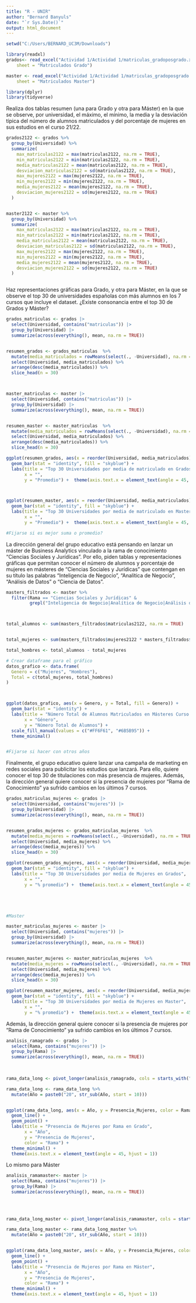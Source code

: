 ---
title: "R - UNIR"
author: "Bernard Banyuls"
date: "`r Sys.Date()`"
output: html_document
---

```{r}
setwd("C:/Users/BERNARD_UC3M/Downloads")

library(readxl)
grados<- read_excel("Actividad 1/Actividad 1/matriculas_gradoposgrado.xlsx", 
    sheet = "Matriculados Grado")

master <- read_excel("Actividad 1/Actividad 1/matriculas_gradoposgrado.xlsx", 
    sheet = "Matriculados Master")

library(dplyr)
library(tidyverse)

```


Realiza dos tablas resumen (una para Grado y otra para Máster) en la que se observe, por universidad, el máximo, el mínimo, la media y la desviación típica del número de alumnos matriculados y del porcentaje de mujeres en sus estudios en el curso 21/22. 


```{r}
grados2122 <- grados %>%
  group_by(Universidad) %>%
  summarize(
    max_matriculas2122 = max(matriculas2122, na.rm = TRUE),
    min_matriculas2122 = min(matriculas2122, na.rm = TRUE),
    media_matriculas2122 = mean(matriculas2122, na.rm = TRUE),
    desviacion_matriculas2122 = sd(matriculas2122, na.rm = TRUE),
    max_mujeres2122 = max(mujeres2122, na.rm = TRUE),
    min_mujeres2122 = min(mujeres2122, na.rm = TRUE),
    media_mujeres2122 = mean(mujeres2122, na.rm = TRUE),
    desviacion_mujeres2122 = sd(mujeres2122, na.rm = TRUE)
  )


master2122 <- master %>%
  group_by(Universidad) %>%
  summarize(
    max_matriculas2122 = max(matriculas2122, na.rm = TRUE),
    min_matriculas2122 = min(matriculas2122, na.rm = TRUE),
    media_matriculas2122 = mean(matriculas2122, na.rm = TRUE),
    desviacion_matriculas2122 = sd(matriculas2122, na.rm = TRUE),
    max_mujeres2122 = max(mujeres2122, na.rm = TRUE),
    min_mujeres2122 = min(mujeres2122, na.rm = TRUE),
    media_mujeres2122 = mean(mujeres2122, na.rm = TRUE),
    desviacion_mujeres2122 = sd(mujeres2122, na.rm = TRUE)
  )



```


Haz representaciones gráficas para Grado, y otra para Máster, en la que se observe el top 30 de universidades españolas con más alumnos en los 7 cursos que incluye el dataset. ¿Existe consonancia entre el top 30 de Grados y Máster? 


```{r}
grados_matriculas <- grados |>  
  select(Universidad, contains("matriculas")) |>  
  group_by(Universidad) |> 
  summarize(across(everything(), mean, na.rm = TRUE)) 


resumen_grados <- grados_matriculas  %>%
  mutate(media_matriculados = rowMeans(select(., -Universidad), na.rm = TRUE)) |> 
  select(Universidad, media_matriculados) %>%
  arrange(desc(media_matriculados)) %>%
  slice_head(n = 30)



master_matriculas <- master |>  
  select(Universidad, contains("matriculas")) |>  
  group_by(Universidad) |> 
  summarize(across(everything(), mean, na.rm = TRUE)) 


resumen_master <- master_matriculas  %>%
  mutate(media_matriculados = rowMeans(select(., -Universidad), na.rm = TRUE)) |> 
  select(Universidad, media_matriculados) %>%
  arrange(desc(media_matriculados)) %>%
  slice_head(n = 30)
```


```{r}
ggplot(resumen_grados, aes(x = reorder(Universidad, media_matriculados), y = media_matriculados)) +
  geom_bar(stat = "identity", fill = "skyblue") +
  labs(title = "Top 30 Universidades por media de matriculado en Grados",
       x = "",
       y = "Promedio") +  theme(axis.text.x = element_text(angle = 45, hjust = 1)) 



ggplot(resumen_master, aes(x = reorder(Universidad, media_matriculados), y = media_matriculados)) +
  geom_bar(stat = "identity", fill = "skyblue") +
  labs(title = "Top 30 Universidades por media de matriculado en Master",
       x = "",
       y = "Promedio") +  theme(axis.text.x = element_text(angle = 45, hjust = 1)) 

#Fijarse si es mejor suma o promedio?
```




La dirección general del grupo educativo está pensando en lanzar un máster de Business Analytics vinculado a la rama de conocimiento “Ciencias Sociales y Jurídicas”. Por ello, piden tablas y representaciones gráficas que permitan conocer el número de alumnos y porcentaje de mujeres en másteres de “Ciencias Sociales y Jurídicas” que contengan en su título las palabras “Inteligencia de Negocio”, “Analítica de Negocio”, “Análisis de Datos” o “Ciencia de Datos”.
```{r}
masters_filtrados <- master %>%
  filter(Rama == "Ciencias Sociales y Jurídicas" &
         grepl("Inteligencia de Negocio|Analítica de Negocio|Análisis de Datos|Ciencia de Datos", Titulación, ignore.case = TRUE))



total_alumnos <- sum(masters_filtrados$matriculas2122, na.rm = TRUE)


total_mujeres <- sum(masters_filtrados$mujeres2122 * masters_filtrados$matriculas2122, na.rm = TRUE)

total_hombres <- total_alumnos - total_mujeres

# Crear dataframe para el gráfico
datos_grafico <- data.frame(
  Genero = c("Mujeres", "Hombres"),
  Total = c(total_mujeres, total_hombres)
)



ggplot(datos_grafico, aes(x = Genero, y = Total, fill = Genero)) +
  geom_bar(stat = "identity") +
  labs(title = "Número Total de Alumnos Matriculados en Másteres Curso 21/22",
       x = "Género",
       y = "Número Total de Alumnos") +
  scale_fill_manual(values = c("#FF6F61", "#6B5B95")) +  
  theme_minimal() 


#Fijarse si hacer con otros años

```

Finalmente, el grupo educativo quiere lanzar una campaña de marketing en redes sociales para publicitar los estudios que lanzará. Para ello, quiere conocer el top 30 de titulaciones con más presencia de mujeres. Además, la dirección general quiere conocer si la presencia de mujeres por “Rama de Conocimiento” ya sufrido cambios en los últimos 7 cursos. 


```{r}
grados_matriculas_mujeres <- grados |>  
  select(Universidad, contains("mujeres")) |>  
  group_by(Universidad) |> 
  summarize(across(everything(), mean, na.rm = TRUE)) 


resumen_grados_mujeres <- grados_matriculas_mujeres  %>%
  mutate(media_mujeres = rowMeans(select(., -Universidad), na.rm = TRUE)) |> 
  select(Universidad, media_mujeres) %>%
  arrange(desc(media_mujeres)) %>%
  slice_head(n = 30)

ggplot(resumen_grados_mujeres, aes(x = reorder(Universidad, media_mujeres), y = media_mujeres)) +
  geom_bar(stat = "identity", fill = "skyblue") +
  labs(title = "Top 30 Universidades por media de Mujeres en Grados",
       x = "",
       y = "% promedio") +  theme(axis.text.x = element_text(angle = 45, hjust = 1)) 





#Master

master_matriculas_mujeres <- master |>  
  select(Universidad, contains("mujeres")) |>  
  group_by(Universidad) |> 
  summarize(across(everything(), mean, na.rm = TRUE)) 


resumen_master_mujeres <- master_matriculas_mujeres  %>%
  mutate(media_mujeres = rowMeans(select(., -Universidad), na.rm = TRUE)) |> 
  select(Universidad, media_mujeres) %>%
  arrange(desc(media_mujeres)) %>%
  slice_head(n = 30)

ggplot(resumen_master_mujeres, aes(x = reorder(Universidad, media_mujeres), y = media_mujeres)) +
  geom_bar(stat = "identity", fill = "skyblue") +
  labs(title = "Top 30 Universidades por media de Mujeres en Master",
       x = "",
       y = "% promedio") +  theme(axis.text.x = element_text(angle = 45, hjust = 1)) 

```

Además, la dirección general quiere conocer si la presencia de mujeres por “Rama de Conocimiento” ya sufrido cambios en los últimos 7 cursos. 


```{r}

analisis_ramagrado <- grados |> 
  select(Rama, contains("mujeres")) |> 
  group_by(Rama) |>
  summarize(across(everything(), mean, na.rm = TRUE)) 
  

  
rama_data_long <- pivot_longer(analisis_ramagrado, cols = starts_with("mujeres"), names_to = "Año", values_to = "Presencia_Mujeres")

rama_data_long <- rama_data_long %>%
  mutate(Año = paste0("20", str_sub(Año, start = 10)))


ggplot(rama_data_long, aes(x = Año, y = Presencia_Mujeres, color = Rama, group = Rama)) +
  geom_line() +
  geom_point() +
  labs(title = "Presencia de Mujeres por Rama en Grado",
       x = "Año",
       y = "Presencia de Mujeres",
       color = "Rama") +
  theme_minimal() +
  theme(axis.text.x = element_text(angle = 45, hjust = 1))

```


Lo mismo para Máster



```{r}
analisis_ramamaster<- master |> 
  select(Rama, contains("mujeres")) |> 
  group_by(Rama) |>
  summarize(across(everything(), mean, na.rm = TRUE)) 
  
  

  
rama_data_long_master <- pivot_longer(analisis_ramamaster, cols = starts_with("mujeres"), names_to = "Año", values_to = "Presencia_Mujeres")

rama_data_long_master <- rama_data_long_master %>%
  mutate(Año = paste0("20", str_sub(Año, start = 10)))


ggplot(rama_data_long_master, aes(x = Año, y = Presencia_Mujeres, color = Rama, group = Rama)) +
  geom_line() +
  geom_point() +
  labs(title = "Presencia de Mujeres por Rama en Máster",
       x = "Año",
       y = "Presencia de Mujeres",
       color = "Rama") +
  theme_minimal() +
  theme(axis.text.x = element_text(angle = 45, hjust = 1))
```
  
  